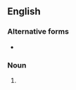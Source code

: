 {{also|pärlors}}

==English==

===Alternative forms===
* {{l|en|parlours}}

===Noun===
{{head|en|noun form}}
# {{plural of|en|parlor}}
